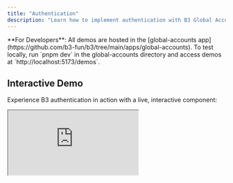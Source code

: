 ```yaml
---
title: "Authentication"
description: "Learn how to implement authentication with B3 Global Accounts"
---
```


<Tip>
  **For Developers**: All demos are hosted in the [global-accounts app](https://github.com/b3-fun/b3/tree/main/apps/global-accounts). To test locally, run `pnpm dev` in the global-accounts directory and access demos at `http://localhost:5173/demos`.
</Tip>

## Interactive Demo

Experience B3 authentication in action with a live, interactive component:

<iframe
  src="https://global.b3.fun/demos?embedded=true#auth-full"
  style={{
    width: '100%',
    height: '600px',
    border: '1px solid #e5e7eb',
    borderRadius: '8px',
    marginTop: '16px',
    marginBottom: '16px'
  }}
  title="B3 Authentication Demo"
/>

<Note>
  This is a **live, interactive demo** using the actual B3 SDK. Try authenticating with different providers and see real-time results. View the [full demo page](https://global.b3.fun/demos) for more examples.
</Note>

## Authentication Strategies

B3 Global Accounts support multiple authentication strategies to fit your application's needs.

## Social Login

### Google Authentication

<iframe
  src="https://global.b3.fun/demos?embedded=true#auth-google"
  style={{
    width: '100%',
    height: '350px',
    border: '1px solid #e5e7eb',
    borderRadius: '8px',
    marginTop: '16px',
    marginBottom: '16px'
  }}
  title="Google Authentication Demo"
/>

```tsx
import { SignInWithB3 } from "@b3dotfun/sdk/global-account/react";

const b3Chain = {
  id: 8333,
  name: "B3",
  nativeCurrency: { name: "Ether", symbol: "ETH", decimals: 18 },
  rpc: "https://mainnet-rpc.b3.fun",
};

function GoogleAuth() {
  return (
    <SignInWithB3
      strategies={["google"]}
      chain={b3Chain}
      partnerId="your-partner-id"
      onLoginSuccess={(globalAccount) => {
        console.log("Google auth successful:", globalAccount);
      }}
      onError={async (error) => {
        console.error("Authentication failed:", error);
      }}
    />
  );
}
```

### Discord Authentication

```tsx
import { SignInWithB3 } from "@b3dotfun/sdk/global-account/react";

const b3Chain = {
  id: 8333,
  name: "B3",
  nativeCurrency: { name: "Ether", symbol: "ETH", decimals: 18 },
  rpc: "https://mainnet-rpc.b3.fun",
};

function DiscordAuth() {
  return (
    <SignInWithB3
      strategies={["discord"]}
      chain={b3Chain}
      partnerId="your-partner-id"
      onLoginSuccess={(globalAccount) => {
        console.log("Discord auth successful:", globalAccount);
      }}
      onError={async (error) => {
        console.error("Authentication failed:", error);
      }}
    />
  );
}
```

## Multiple Authentication Options

You can allow users to choose from multiple authentication providers:

<iframe
  src="https://global.b3.fun/demos?embedded=true#auth-all"
  style={{
    width: '100%',
    height: '450px',
    border: '1px solid #e5e7eb',
    borderRadius: '8px',
    marginTop: '16px',
    marginBottom: '16px'
  }}
  title="All Authentication Strategies Demo"
/>

```tsx
import { SignInWithB3 } from "@b3dotfun/sdk/global-account/react";

const b3Chain = {
  id: 8333,
  name: "B3",
  nativeCurrency: { name: "Ether", symbol: "ETH", decimals: 18 },
  rpc: "https://mainnet-rpc.b3.fun",
};

function MultipleAuthOptions() {
  return (
    <SignInWithB3
      strategies={["google", "discord", "x", "apple"]}
      chain={b3Chain}
      partnerId="your-partner-id"
      onLoginSuccess={(globalAccount) => {
        console.log("Auth successful:", globalAccount);
      }}
    />
  );
}
```

<Note>
  When you don't specify `strategies`, the SignInWithB3 component will display all available authentication options as shown in the preview above.
</Note>

## Headless Authentication

For custom implementations, use the headless authentication service:

### Basic Authentication

```typescript
import { authenticate } from "@b3dotfun/sdk/global-account/app";

async function authenticateUser(accessToken: string, identityToken: string) {
  try {
    const authResult = await authenticate(accessToken, identityToken, {
      // additional configuration
    });
    
    if (authResult) {
      console.log("Authentication successful:", authResult);
      return authResult;
    } else {
      console.log("Authentication failed");
      return null;
    }
  } catch (error) {
    console.error("Authentication error:", error);
    throw error;
  }
}
```

### React Native Authentication

```typescript
// For React Native applications
import { authenticate } from "@b3dotfun/sdk/global-account/app";

async function authenticateInReactNative() {
  const result = await authenticate("access-token", "identity-token");
  return result;
}
```

## Authentication Hooks

### useB3 Hook

The primary hook for accessing authentication state:

```tsx
import { useB3 } from "@b3dotfun/sdk/global-account/react";

function AuthStatus() {
  const { account, user } = useB3();

  return (
    <div>
      {account ? (
        <div>
          <p>Welcome, {user?.displayName}!</p>
          <p>Account Address: {account.address}</p>
        </div>
      ) : (
        <p>Please sign in</p>
      )}
    </div>
  );
}
```

<Note>
  The `useB3` hook provides access to the authenticated `account` (wallet account) and `user` (user profile data). Use `useAuthStore` to access loading and authentication states.
</Note>

### useAccountWallet Hook

Access wallet information and connection status:

```tsx
import { useAccountWallet } from "@b3dotfun/sdk/global-account/react";

function WalletInfo() {
  const { wallet, address, ensName } = useAccountWallet();

  return (
    <div>
      {address && (
        <div>
          <p>Wallet Address: {address}</p>
          {ensName && <p>ENS: {ensName}</p>}
          {wallet?.meta?.icon && <img src={wallet.meta.icon} alt="Wallet icon" />}
        </div>
      )}
    </div>
  );
}
```

## Error Handling

Implement proper error handling for authentication flows:

```tsx
function AuthWithErrorHandling() {
  const [authError, setAuthError] = useState<string | null>(null);

  return (
    <div>
      <SignInWithB3
        strategies={["google", "discord"]}
        chain={b3Chain}
        partnerId="your-partner-id"
        onLoginSuccess={(globalAccount) => {
          setAuthError(null);
          console.log("Success:", globalAccount);
        }}
        onError={async (error) => {
          setAuthError(error.message);
          console.error("Auth error:", error);
        }}
      />
      
      {authError && (
        <div className="error">
          Authentication failed: {authError}
        </div>
      )}
    </div>
  );
}
```

## Best Practices

<CardGroup cols={2}>

<Card title="Partner ID" icon="id-badge">
  Always use your unique partner ID for proper attribution and analytics.
</Card>

<Card title="Error Handling" icon="exclamation-triangle">
  Implement comprehensive error handling for better user experience.
</Card>

<Card title="Session Management" icon="clock">
  Set appropriate session durations based on your application's security needs.
</Card>

<Card title="Environment Config" icon="settings">
  Use proper environment variables for different deployment stages.
</Card>

</CardGroup>

## Component API Reference

### SignInWithB3

The main authentication button component.

#### Props

<ParamField path="strategies" type="AllowedStrategy[]">
  Array of authentication strategies to display. Options include: `"google"`, `"discord"`, `"x"`, `"apple"`, `"walletConnect"`, `"io.metamask"`, `"com.coinbase.wallet"`. Leave undefined to show all options.
</ParamField>

<ParamField path="chain" type="Chain" required>
  Blockchain chain configuration object with `id`, `name`, `nativeCurrency`, and `rpc`.
</ParamField>

<ParamField path="partnerId" type="string" required>
  Your unique partner ID for B3 Global Accounts.
</ParamField>

<ParamField path="onLoginSuccess" type="(account: Account) => void">
  Callback function called when authentication succeeds.
</ParamField>

<ParamField path="onError" type="(error: Error) => Promise<void>">
  Async callback function called when an error occurs.
</ParamField>

<ParamField path="closeAfterLogin" type="boolean" default="false">
  Whether to close the modal after successful login.
</ParamField>

<ParamField path="buttonText" type="string | ReactNode">
  Custom text or component for the sign-in button.
</ParamField>

<ParamField path="withLogo" type="boolean" default="true">
  Whether to show the B3 logo in the button.
</ParamField>

## Available Authentication Strategies

B3 Global Accounts supports the following authentication methods:

<table>
  <thead>
    <tr>
      <th>Strategy</th>
      <th>Type</th>
      <th>Description</th>
    </tr>
  </thead>
  <tbody>
    <tr>
      <td>`"google"`</td>
      <td>Social</td>
      <td>Google OAuth authentication</td>
    </tr>
    <tr>
      <td>`"discord"`</td>
      <td>Social</td>
      <td>Discord OAuth authentication</td>
    </tr>
    <tr>
      <td>`"x"`</td>
      <td>Social</td>
      <td>X (formerly Twitter) authentication</td>
    </tr>
    <tr>
      <td>`"apple"`</td>
      <td>Social</td>
      <td>Apple Sign In</td>
    </tr>
    <tr>
      <td>`"guest"`</td>
      <td>Passwordless</td>
      <td>Guest authentication without signup</td>
    </tr>
    <tr>
      <td>`"walletConnect"`</td>
      <td>Wallet</td>
      <td>WalletConnect protocol</td>
    </tr>
    <tr>
      <td>`"io.metamask"`</td>
      <td>Wallet</td>
      <td>MetaMask browser extension</td>
    </tr>
    <tr>
      <td>`"com.coinbase.wallet"`</td>
      <td>Wallet</td>
      <td>Coinbase Wallet</td>
    </tr>
  </tbody>
</table>

## Next Steps

<CardGroup cols={2}>

<Card title="Permissions" icon="lock" href="/sdk/global-account/permissions">
  Learn about managing permissions and session keys.
</Card>

<Card title="Hooks Reference" icon="react" href="/sdk/global-account/hooks">
  Explore all available React hooks.
</Card>

<Card title="Examples" icon="code" href="/sdk/global-account/examples">
  See complete integration examples.
</Card>

<Card title="Try the Demo" icon="play" href="https://login-minimal-b3.vercel.app/">
  Interactive authentication demo application.
</Card>

</CardGroup>
